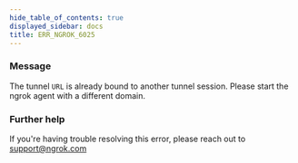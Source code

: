 ```yaml
---
hide_table_of_contents: true
displayed_sidebar: docs
title: ERR_NGROK_6025
---
```


### Message

The tunnel `URL` is already bound to another tunnel session. Please start the ngrok agent with a different domain.

<ErrorDetails />

### Further help

If you're having trouble resolving this error, please reach out to [support@ngrok.com](mailto:support@ngrok.com?subject=Help%20with%20ERR_NGROK_6025)
